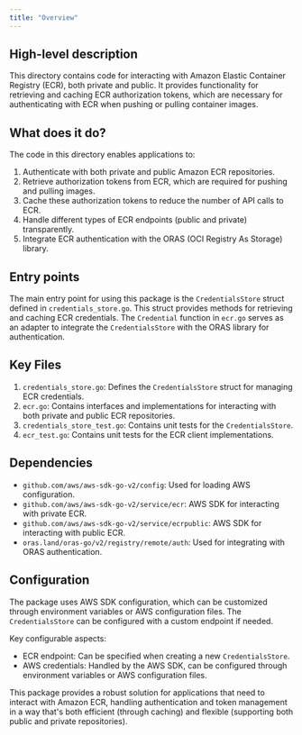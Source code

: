 ```yaml
---
title: "Overview"
---
```


## High-level description
This directory contains code for interacting with Amazon Elastic Container Registry (ECR), both private and public. It provides functionality for retrieving and caching ECR authorization tokens, which are necessary for authenticating with ECR when pushing or pulling container images.

## What does it do?
The code in this directory enables applications to:
1. Authenticate with both private and public Amazon ECR repositories.
2. Retrieve authorization tokens from ECR, which are required for pushing and pulling images.
3. Cache these authorization tokens to reduce the number of API calls to ECR.
4. Handle different types of ECR endpoints (public and private) transparently.
5. Integrate ECR authentication with the ORAS (OCI Registry As Storage) library.

## Entry points
The main entry point for using this package is the `CredentialsStore` struct defined in `credentials_store.go`. This struct provides methods for retrieving and caching ECR credentials. The `Credential` function in `ecr.go` serves as an adapter to integrate the `CredentialsStore` with the ORAS library for authentication.

## Key Files
1. `credentials_store.go`: Defines the `CredentialsStore` struct for managing ECR credentials.
2. `ecr.go`: Contains interfaces and implementations for interacting with both private and public ECR repositories.
3. `credentials_store_test.go`: Contains unit tests for the `CredentialsStore`.
4. `ecr_test.go`: Contains unit tests for the ECR client implementations.

## Dependencies
- `github.com/aws/aws-sdk-go-v2/config`: Used for loading AWS configuration.
- `github.com/aws/aws-sdk-go-v2/service/ecr`: AWS SDK for interacting with private ECR.
- `github.com/aws/aws-sdk-go-v2/service/ecrpublic`: AWS SDK for interacting with public ECR.
- `oras.land/oras-go/v2/registry/remote/auth`: Used for integrating with ORAS authentication.

## Configuration
The package uses AWS SDK configuration, which can be customized through environment variables or AWS configuration files. The `CredentialsStore` can be configured with a custom endpoint if needed.

Key configurable aspects:
- ECR endpoint: Can be specified when creating a new `CredentialsStore`.
- AWS credentials: Handled by the AWS SDK, can be configured through environment variables or AWS configuration files.

This package provides a robust solution for applications that need to interact with Amazon ECR, handling authentication and token management in a way that's both efficient (through caching) and flexible (supporting both public and private repositories).